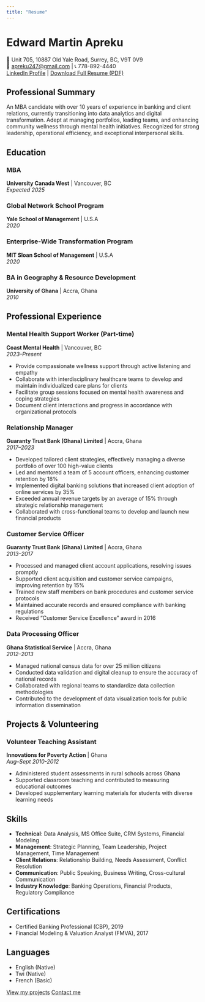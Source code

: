 ---
title: "Resume"
---

# Edward Martin Apreku

📍 Unit 705, 10887 Old Yale Road, Surrey, BC, V9T 0V9  
📧 [apreku247@gmail.com](mailto:apreku247@gmail.com) | 📞 778-892-4440  
[LinkedIn Profile](https://linkedin.com/in/edward-martin-apreku) | [Download Full Resume (PDF)](files/edward.pdf){.resume-download-btn}

## Professional Summary

An MBA candidate with over 10 years of experience in banking and client relations, currently transitioning into data analytics and digital transformation. Adept at managing portfolios, leading teams, and enhancing community wellness through mental health initiatives. Recognized for strong leadership, operational efficiency, and exceptional interpersonal skills.

## Education

### MBA
**University Canada West** | Vancouver, BC  
*Expected 2025*

### Global Network School Program
**Yale School of Management** | U.S.A  
*2020*

### Enterprise-Wide Transformation Program
**MIT Sloan School of Management** | U.S.A  
*2020*

### BA in Geography & Resource Development
**University of Ghana** | Accra, Ghana  
*2010*

## Professional Experience

### Mental Health Support Worker (Part-time)
**Coast Mental Health** | Vancouver, BC  
*2023–Present*

- Provide compassionate wellness support through active listening and empathy
- Collaborate with interdisciplinary healthcare teams to develop and maintain individualized care plans for clients
- Facilitate group sessions focused on mental health awareness and coping strategies
- Document client interactions and progress in accordance with organizational protocols

### Relationship Manager
**Guaranty Trust Bank (Ghana) Limited** | Accra, Ghana  
*2017–2023*

- Developed tailored client strategies, effectively managing a diverse portfolio of over 100 high-value clients
- Led and mentored a team of 5 account officers, enhancing customer retention by 18%
- Implemented digital banking solutions that increased client adoption of online services by 35%
- Exceeded annual revenue targets by an average of 15% through strategic relationship management
- Collaborated with cross-functional teams to develop and launch new financial products



### Customer Service Officer
**Guaranty Trust Bank (Ghana) Limited** | Accra, Ghana  
*2013–2017*

- Processed and managed client account applications, resolving issues promptly
- Supported client acquisition and customer service campaigns, improving retention by 15%
- Trained new staff members on bank procedures and customer service protocols
- Maintained accurate records and ensured compliance with banking regulations
- Received "Customer Service Excellence" award in 2016

### Data Processing Officer
**Ghana Statistical Service** | Accra, Ghana  
*2012–2013*

- Managed national census data for over 25 million citizens
- Conducted data validation and digital cleanup to ensure the accuracy of national records
- Collaborated with regional teams to standardize data collection methodologies
- Contributed to the development of data visualization tools for public information dissemination


## Projects & Volunteering

### Volunteer Teaching Assistant
**Innovations for Poverty Action** | Ghana  
*Aug–Sept 2010-2012*

- Administered student assessments in rural schools across Ghana
- Supported classroom teaching and contributed to measuring educational outcomes
- Developed supplementary learning materials for students with diverse learning needs

## Skills

- **Technical**: Data Analysis, MS Office Suite, CRM Systems, Financial Modeling
- **Management**: Strategic Planning, Team Leadership, Project Management, Time Management
- **Client Relations**: Relationship Building, Needs Assessment, Conflict Resolution
- **Communication**: Public Speaking, Business Writing, Cross-cultural Communication
- **Industry Knowledge**: Banking Operations, Financial Products, Regulatory Compliance

## Certifications

- Certified Banking Professional (CBP), 2019
- Financial Modeling & Valuation Analyst (FMVA), 2017

## Languages

- English (Native)
- Twi (Native)
- French (Basic)

[View my projects](projects.qmd){.btn .btn-primary} [Contact me](contact.qmd){.btn .btn-secondary}